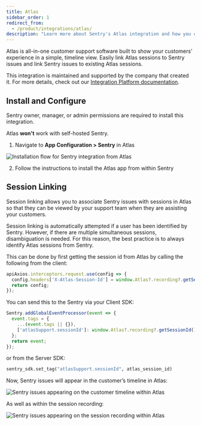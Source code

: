 ```yaml
---
title: Atlas
sidebar_order: 1
redirect_from:
  - /product/integrations/atlas/
description: "Learn more about Sentry's Atlas integration and how you can connect Atlas sessions directly to Sentry issues"
---
```


Atlas is all-in-one customer support software built to show your customers’ experience in a simple, timeline view. Easily link Atlas sessions to Sentry issues and link Sentry issues to existing Atlas sessions.

This integration is maintained and supported by the company that created it. For more details, check out our [Integration Platform documentation](/product/integrations/integration-platform/).

## Install and Configure

<Note>

Sentry owner, manager, or admin permissions are required to install this integration.

Atlas **won't** work with self-hosted Sentry.

</Note>

1. Navigate to **App Configuration > Sentry** in Atlas

![Installation flow for Sentry integration from Atlas](atlas_install.png)

2. Follow the instructions to install the Atlas app from within Sentry

## Session Linking

Session linking allows you to associate Sentry issues with sessions in Atlas so that they can be viewed by your support team when they are assisting your customers.

Session linking is automatically attempted if a user has been identified by Sentry. However, if there are multiple simultaneous sessions, disambiguation is needed. For this reason, the best practice is to always identify Atlas sessions from Sentry.

This can be done by first getting the session id from Atlas by calling the following from the client:

```javascript
apiAxios.interceptors.request.use(config => {
  config.headers['X-Atlas-Session-Id'] = window.Atlas?.recording?.getSessionId();
  return config;
});
```

You can send this to the Sentry via your Client SDK:

```javascript
Sentry.addGlobalEventProcessor(event => {
  event.tags = {
    ...(event.tags || {}),
    ['atlasSupport.sessionId']: window.Atlas?.recording?.getSessionId(),
  };
  return event;
});
```

or from the Server SDK:

```python
sentry_sdk.set_tag("atlasSupport.sessionId", atlas_session_id)
```

Now, Sentry issues will appear in the customer’s timeline in Atlas:

![Sentry issues appearing on the customer timeline within Atlas](atlas_timeline.png)

As well as within the session recording:

![Sentry issues appearing on the session recording within Atlas](atlas_session.png)

